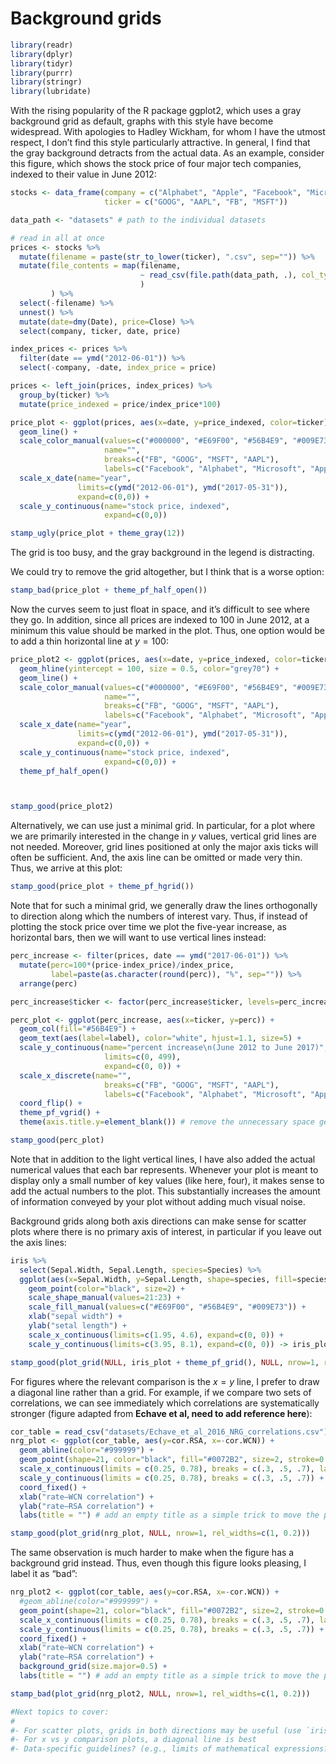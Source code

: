 # Background grids

```r
library(readr)
library(dplyr)
library(tidyr)
library(purrr)
library(stringr)
library(lubridate)
```

With the rising popularity of the R package ggplot2, which uses a gray background grid as default, graphs with this style have become widespread. With apologies to Hadley Wickham, for whom I have the utmost respect, I don't find this style particularly attractive. In general, I find that the gray background detracts from the actual data. As an example, consider this figure, which shows the stock price of four major tech companies, indexed to their value in June 2012:

```r
stocks <- data_frame(company = c("Alphabet", "Apple", "Facebook", "Microsoft"),
                     ticker = c("GOOG", "AAPL", "FB", "MSFT"))

data_path <- "datasets" # path to the individual datasets

# read in all at once
prices <- stocks %>%
  mutate(filename = paste(str_to_lower(ticker), ".csv", sep="")) %>%
  mutate(file_contents = map(filename,
                             ~ read_csv(file.path(data_path, .), col_types = "cdddd-")
                             )
         ) %>%
  select(-filename) %>%
  unnest() %>%
  mutate(date=dmy(Date), price=Close) %>%
  select(company, ticker, date, price)

index_prices <- prices %>%
  filter(date == ymd("2012-06-01")) %>%
  select(-company, -date, index_price = price)

prices <- left_join(prices, index_prices) %>%
  group_by(ticker) %>%
  mutate(price_indexed = price/index_price*100)

price_plot <- ggplot(prices, aes(x=date, y=price_indexed, color=ticker)) +
  geom_line() +
  scale_color_manual(values=c("#000000", "#E69F00", "#56B4E9", "#009E73"),
                     name="",
                     breaks=c("FB", "GOOG", "MSFT", "AAPL"),
                     labels=c("Facebook", "Alphabet", "Microsoft", "Apple")) +
  scale_x_date(name="year",
               limits=c(ymd("2012-06-01"), ymd("2017-05-31")),
               expand=c(0,0)) + 
  scale_y_continuous(name="stock price, indexed",
                     expand=c(0,0))

stamp_ugly(price_plot + theme_gray(12))
```
The grid is too busy, and the gray background in the legend is distracting.

We could try to remove the grid altogether, but I think that is a worse option:
```r
stamp_bad(price_plot + theme_pf_half_open())
```
Now the curves seem to just float in space, and it's difficult to see where they go. In addition, since all prices are indexed to 100 in June 2012, at a minimum this value should be marked in the plot. Thus, one option would be to add a thin horizontal line at $y=100$:
```r
price_plot2 <- ggplot(prices, aes(x=date, y=price_indexed, color=ticker)) +
  geom_hline(yintercept = 100, size = 0.5, color="grey70") +
  geom_line() +
  scale_color_manual(values=c("#000000", "#E69F00", "#56B4E9", "#009E73"),
                     name="",
                     breaks=c("FB", "GOOG", "MSFT", "AAPL"),
                     labels=c("Facebook", "Alphabet", "Microsoft", "Apple")) +
  scale_x_date(name="year",
               limits=c(ymd("2012-06-01"), ymd("2017-05-31")),
               expand=c(0,0)) + 
  scale_y_continuous(name="stock price, indexed",
                     expand=c(0,0)) +
  theme_pf_half_open()



stamp_good(price_plot2)
```


Alternatively, we can use just a minimal grid. In particular, for a plot where we are primarily interested in the change in $y$ values, vertical grid lines are not needed. Moreover, grid lines positioned at only the major axis ticks will often be sufficient. And, the axis line can be omitted or made very thin. Thus, we arrive at this plot:
```r
stamp_good(price_plot + theme_pf_hgrid())
```

Note that for such a minimal grid, we generally draw the lines orthogonally to direction along which the numbers of interest vary. Thus, if instead of plotting the stock price over time we plot the five-year increase, as horizontal bars, then we will want to use vertical lines instead:
```r
perc_increase <- filter(prices, date == ymd("2017-06-01")) %>%
  mutate(perc=100*(price-index_price)/index_price,
         label=paste(as.character(round(perc)), "%", sep="")) %>%
  arrange(perc)

perc_increase$ticker <- factor(perc_increase$ticker, levels=perc_increase$ticker)

perc_plot <- ggplot(perc_increase, aes(x=ticker, y=perc)) +
  geom_col(fill="#56B4E9") +
  geom_text(aes(label=label), color="white", hjust=1.1, size=5) +
  scale_y_continuous(name="percent increase\n(June 2012 to June 2017)",
                     limits=c(0, 499),
                     expand=c(0, 0)) +
  scale_x_discrete(name="",
                     breaks=c("FB", "GOOG", "MSFT", "AAPL"),
                     labels=c("Facebook", "Alphabet", "Microsoft", "Apple")) +
  coord_flip() +
  theme_pf_vgrid() +
  theme(axis.title.y=element_blank()) # remove the unnecessary space generated by an empty label

stamp_good(perc_plot)
```
Note that in addition to the light vertical lines, I have also added the actual numerical values that each bar represents. Whenever your plot is meant to display only a small number of key values (like here, four), it makes sense to add the actual numbers to the plot. This substantially increases the amount of information conveyed by your plot without adding much visual noise.

Background grids along both axis directions can make sense for scatter plots where there is no primary axis of interest, in particular if you leave out the axis lines:
```r
iris %>%
  select(Sepal.Width, Sepal.Length, species=Species) %>%
  ggplot(aes(x=Sepal.Width, y=Sepal.Length, shape=species, fill=species)) + 
    geom_point(color="black", size=2) +
    scale_shape_manual(values=21:23) +
    scale_fill_manual(values=c("#E69F00", "#56B4E9", "#009E73")) +
    xlab("sepal width") +
    ylab("setal length") +
    scale_x_continuous(limits=c(1.95, 4.6), expand=c(0, 0)) +
    scale_y_continuous(limits=c(3.95, 8.1), expand=c(0, 0)) -> iris_plot

stamp_good(plot_grid(NULL, iris_plot + theme_pf_grid(), NULL, nrow=1, rel_widths=c(0.02, 1, 0.04)))
```

For figures where the relevant comparison is the $x=y$ line, I prefer to draw a diagonal line rather than a grid. For example, if we compare two sets of correlations, we can see immediately which correlations are systematically stronger (figure adapted from **Echave et al, need to add reference here**):
```r
cor_table = read_csv("datasets/Echave_et_al_2016_NRG_correlations.csv")
nrg_plot <- ggplot(cor_table, aes(y=cor.RSA, x=-cor.WCN)) + 
  geom_abline(color="#999999") +
  geom_point(shape=21, color="black", fill="#0072B2", size=2, stroke=0.5) + 
  scale_x_continuous(limits = c(0.25, 0.78), breaks = c(.3, .5, .7), labels = c("-0.3", "-0.5", "-0.7")) +
  scale_y_continuous(limits = c(0.25, 0.78), breaks = c(.3, .5, .7)) +
  coord_fixed() +
  xlab("rate–WCN correlation") +
  ylab("rate–RSA correlation") +
  labs(title = "") # add an empty title as a simple trick to move the plot downwards

stamp_good(plot_grid(nrg_plot, NULL, nrow=1, rel_widths=c(1, 0.2)))
```

The same observation is much harder to make when the figure has a background grid instead. Thus, even though this figure looks pleasing, I label it as "bad":
```r
nrg_plot2 <- ggplot(cor_table, aes(y=cor.RSA, x=-cor.WCN)) + 
  #geom_abline(color="#999999") +
  geom_point(shape=21, color="black", fill="#0072B2", size=2, stroke=0.5) + 
  scale_x_continuous(limits = c(0.25, 0.78), breaks = c(.3, .5, .7), labels = c("-0.3", "-0.5", "-0.7")) +
  scale_y_continuous(limits = c(0.25, 0.78), breaks = c(.3, .5, .7)) +
  coord_fixed() +
  xlab("rate–WCN correlation") +
  ylab("rate–RSA correlation") +
  background_grid(size.major=0.5) +
  labs(title = "") # add an empty title as a simple trick to move the plot downwards

stamp_bad(plot_grid(nrg_plot2, NULL, nrow=1, rel_widths=c(1, 0.2)))
```

```r
#Next topics to cover:
#
#- For scatter plots, grids in both directions may be useful (use `iris` dataset?)
#- For x vs y comparison plots, a diagonal line is best
#- Data-specific guidelines? (e.g., limits of mathematical expressions?)
```
